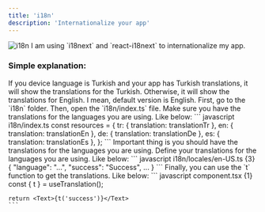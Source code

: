 ```yaml
---
title: 'i18n'  
description: 'Internationalize your app'
---
```


<Frame>
<img src="/images/header/i18n.png" alt="i18n" className="w-full h-full rounded-xl" />
</Frame>

<Tip>
  I am using `i18next` and `react-i18next` to internationalize my app.
</Tip>

 ### Simple explanation:
<Info>
  If you device language is Turkish and your app has Turkish translations, it will show the translations for the Turkish. Otherwise, it will show the translations for English.
</Info>
I mean, default version is English.
<Steps>
  <Step>
  First, go to the `i18n` folder. Then, open the `i18n/index.ts` file.
  </Step>
  <Step>
    Make sure you have the translations for the languages you are using.
    Like below:
    ``` javascript i18n/index.ts
   const resources = {
  tr: { translation: translationTr },
  en: { translation: translationEn },
  de: { translation: translationDe },
  es: { translation: translationEs },
  };
    ```
  </Step>
  <Step>
Important thing is you should have the translations for the languages you are using.
  </Step>
  <Step>
    Define your translations for the languages you are using. Like below:
    ``` javascript i18n/locales/en-US.ts {3}
{
  "language": "...",
     "success": "Success",
  ... 
}
```
  </Step>
  <Step>
    Finally, you can use the `t` function to get the translations. Like below:
    ``` javascript component.tsx {1}
    const { t } = useTranslation();

    return <Text>{t('success')}</Text>
    ```
  </Step>
</Steps>


